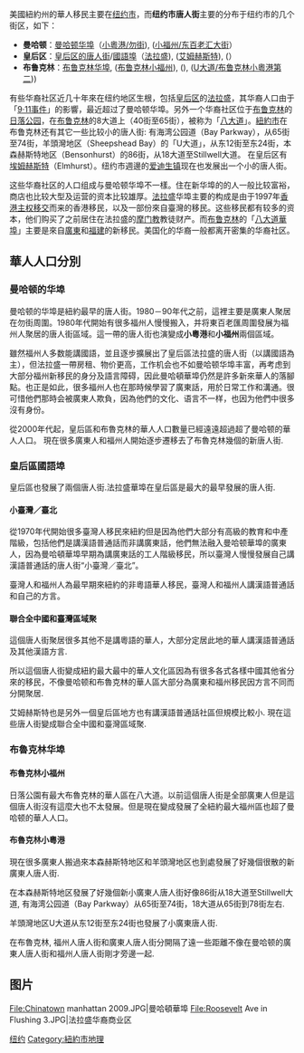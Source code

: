 {{unreferenced|time=2010-05-08T10:48:16+00:00}}
美國紐約州的華人移民主要在[[纽约市|纽约市]]，而'''纽约市唐人街'''主要的分布于纽约市的几个街区，如下：
*'''曼哈顿'''：[[曼哈顿华埠|曼哈顿华埠]]（[[勿街|小粵港/勿街]]), ([[东百老汇大街|小福州/东百老汇大街]]）
*'''皇后区'''：[[皇后区的唐人街|皇后区的唐人街]]/[[皇后区的唐人街|國語埠]]（[[法拉盛|法拉盛]]), ([[艾姆赫斯特_(紐約)|艾姆赫斯特]]), ({{tsl|en|Corona, Queens|可乐娜}}）
*'''布鲁克林'''：[[布鲁克林华埠|布鲁克林华埠]], ([[日落公园|布鲁克林小福州]]), ({{tsl|en|Bensonhurst, Brooklyn|本森社区/布鲁克林小粵港第一}}), ([[U大道|U大道/布鲁克林小粵港第二]]))

有些华裔社区近几十年來在纽约地区生根，包括[[皇后区|皇后区]]的[[法拉盛|法拉盛]]，其华裔人口由于「[[九一一襲擊事件|9·11事件]]」的影響，最近超过了曼哈顿华埠。另外一个华裔社区位于[[布鲁克林|布鲁克林]]的[[日落公园|日落公园]]，在[[布鲁克林|布鲁克林]]的8大道上（40街至65街），被称为「[[布鲁克林华埠|八大道]]」。[[紐約市|紐約市]]在布鲁克林还有其它一些比较小的唐人街: 有海湾公园道（Bay Parkway），从65街至74街，羊頭灣地区（Sheepshead Bay）的「U大道」，从东12街至东24街，本森赫斯特地区（Bensonhurst）的86街，从18大道至Stillwell大道。 在皇后区有[[埃姆赫斯特_(纽约)|埃姆赫斯特]]（Elmhurst）。纽约市週邊的[[愛迪生_(紐澤西州)|爱迪生镇]]现在也发展出一个小的唐人街。

这些华裔社区的人口组成与曼哈顿华埠不一樣。住在新华埠的的人一般比较富裕，商店也比较大型及运营的资本比较雄厚。[[法拉盛|法拉盛]]华埠主要的构成是由于1997年[[香港主权移交|香港主权移交]]而来的香港移民，以及一部份來自臺灣的移民。这些移民都有较多的资本，他们购买了之前居住在法拉盛的[[摩门教|摩门教]]教徒财产。而[[布鲁克林|布鲁克林]]的「[[布魯克林華埠|八大道華埠]]」主要是來自[[廣東|廣東]]和[[福建|福建]]的新移民。美国化的华裔一般都离开密集的华裔社区。

==華人人口分別==
{{RoughTranslation|||章節}}
{{Mergeto |1=華埠 (曼哈頓)|2=皇后区的唐人街|3=布鲁克林华埠|discuss=Talk:纽约唐人街#合并建议|time=2017-01-19T18:49:18+00:00}}
===曼哈顿的华埠===
曼哈顿的华埠是紐約最早的唐人街。1980－90年代之前，這裡主要是廣東人聚居在勿街周圍。1980年代開始有很多福州人慢慢搬入，并将東百老匯周圍發展为福州人聚居的唐人街區域。這一帶的唐人街也演變成'''小粵港'''和'''小福州'''兩個區域。

雖然福州人多数能講國語，並且逐步擴展出了皇后區法拉盛的唐人街（以講國語為主），但法拉盛一帶房租、物价更高，工作机会也不如曼哈顿华埠丰富，再考虑到大部分福州新移民的身分及語言障碍，因此曼哈頓華埠仍然是許多新來華人的落腳點。也正是如此，很多福州人也在那時候學習了廣東話，用於日常工作和溝通。很可惜他們那時会被廣東人欺負，因為他們的文化、语言不一样，也因为他們中很多沒有身份。

從2000年代起，皇后區和布魯克林的華人人口數量已經遠遠超過超了曼哈顿的華人人口。 現在很多廣東人和福州人開始逐步遷移去了布魯克林幾個的新唐人街.

===皇后區國語埠===
皇后區也發展了兩個唐人街.法拉盛華埠在皇后區是最大的最早發展的唐人街. 

====小臺灣／臺北====
從1970年代開始很多臺灣人移民來紐約但是因為他們大部分有高級的教育和中產階級，包括他們是講漢語普通話而非講廣東話，他們無法融入曼哈顿華埠的廣東人，因為曼哈頓華埠早期為講廣東話的工人階級移民，所以臺灣人慢慢發展自己講漢語普通話的唐人街“小臺灣／臺北”。

臺灣人和福州人為最早期來紐約的非粵語華人移民，臺灣人和福州人講漢語普通話和自己的方言。

====聯合全中國和臺灣區域聚====

這個唐人街聚居很多其他不是講粵語的華人，大部分定居此地的華人講漢語普通話及其他漢語方言. 

所以這個唐人街變成紐約最大最中的華人文化區因為有很多各式各樣中國其他省分來的移民，不像曼哈顿和布魯克林的華人區大部分為廣東和福州移民因方言不同而分開聚居. 

艾姆赫斯特也是另外一個皇后區地方也有講漢語普通話社區但規模比較小. 現在這些唐人街變成聯合全中國和臺灣區域聚.

===布魯克林华埠===

==== 布魯克林小福州 ====
日落公園有最大布魯克林的華人區在八大道。以前這個唐人街是全部廣東人但是這個唐人街沒有這麼大也不太發展。但是現在變成發展了全紐約最大福州區也超了曼哈顿的華人人口。

====布魯克林小粵港====
現在很多廣東人搬過來本森赫斯特地区和羊頭灣地区也到處發展了好幾個很散的新廣東人唐人街.

在本森赫斯特地区發展了好幾個新小廣東人唐人街好像86街从18大道至Stillwell大道, 有海湾公园道（Bay Parkway）从65街至74街，18大道从65街到78街左右. 

羊頭灣地区U大道从东12街至东24街也發展了小廣東唐人街.

在布魯克林, 福州人唐人街和廣東人唐人街分開隔了遠一些距離不像在曼哈顿的廣東人唐人街和福州人唐人街剛才旁邊一起.

==图片==
<gallery>
File:Chinatown manhattan 2009.JPG|曼哈頓華埠
File:Roosevelt Ave in Flushing 3.JPG|法拉盛华裔商业区
</gallery>

{{唐人街}}
[[Category:美國唐人街|纽约]]
[[Category:紐約市地理|Category:紐約市地理]]